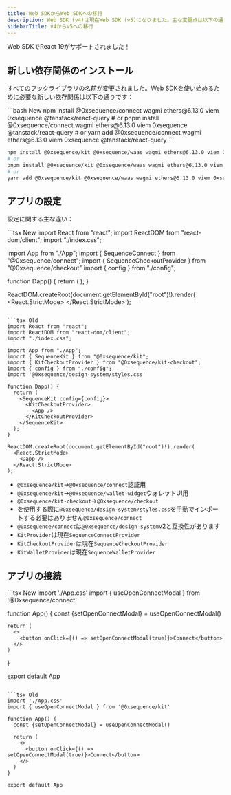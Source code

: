 ```yaml
---
title: Web SDKからWeb SDKへの移行
description: Web SDK (v4)は現在Web SDK (v5)になりました。主な変更点は以下の通りです。
sidebarTitle: v4からv5への移行
---
```


<Note>
  Web SDKでReact 19がサポートされました！
</Note>

## 新しい依存関係のインストール

すべてのフックライブラリの名前が変更されました。Web SDKを使い始めるために必要な新しい依存関係は以下の通りです：

<CodeGroup>
  ```bash New 
  npm install @0xsequence/connect wagmi ethers@6.13.0 viem 0xsequence @tanstack/react-query
  # or
  pnpm install @0xsequence/connect wagmi ethers@6.13.0 viem 0xsequence @tanstack/react-query
  # or
  yarn add @0xsequence/connect wagmi ethers@6.13.0 viem 0xsequence @tanstack/react-query
  ```

  ```bash Old
  npm install @0xsequence/kit @0xsequence/waas wagmi ethers@6.13.0 viem 0xsequence @0xsequence/design-system@^1.9.0 motion @tanstack/react-query
  # or
  pnpm install @0xsequence/kit @0xsequence/waas wagmi ethers@6.13.0 viem 0xsequence @0xsequence/design-system@^1.9.0 motion @tanstack/react-query
  # or
  yarn add @0xsequence/kit @0xsequence/waas wagmi ethers@6.13.0 viem 0xsequence @0xsequence/design-system@^1.9.0 motion @tanstack/react-query
  ```
</CodeGroup>

## アプリの設定

設定に関する主な違い：

<CodeGroup>
  ```tsx New
  import React from "react";
  import ReactDOM from "react-dom/client";
  import "./index.css"; 

  import App from "./App";
  import { SequenceConnect } from "@0xsequence/connect";
  import { SequenceCheckoutProvider } from "@0xsequence/checkout"
  import { config } from "./config";

  function Dapp() {
    return (
      <SequenceConnect config={config}>
        <SequenceCheckoutProvider>
            <App />
        </SequenceCheckoutProvider>
      </SequenceConnect>
    );
  }

  ReactDOM.createRoot(document.getElementById("root")!).render(
    <React.StrictMode>
      <Dapp />
    </React.StrictMode>
  );
  ```

  ```tsx Old
  import React from "react";
  import ReactDOM from "react-dom/client";
  import "./index.css";

  import App from "./App";
  import { SequenceKit } from "@0xsequence/kit";
  import { KitCheckoutProvider } from "@0xsequence/kit-checkout";
  import { config } from "./config";
  import '@0xsequence/design-system/styles.css'

  function Dapp() {
    return (
      <SequenceKit config={config}>
        <KitCheckoutProvider>
          <App />
        </KitCheckoutProvider>
      </SequenceKit>
    );
  }

  ReactDOM.createRoot(document.getElementById("root")!).render(
    <React.StrictMode>
      <Dapp />
    </React.StrictMode>
  );
  ```
</CodeGroup>

* `@0xsequence/kit`→`@0xsequence/connect`認証用
* `@0xsequence/kit`→`@0xsequence/wallet-widget`ウォレットUI用
* `@0xsequence/kit-checkout`→`@0xsequence/checkout`
* を使用する際に`@0xsequence/design-system/styles.css`を手動でインポートする必要はありません`@0xsequence/connect`
* `@0xsequence/connect`は`@0xsequence/design-system`v2と互換性があります
* `KitProvider`は現在`SequenceConnectProvider`
* `KitCheckoutProvider`は現在`SequenceCheckoutProvider`
* `KitWalletProvider`は現在`SequenceWalletProvider`

## アプリの接続

<CodeGroup>
  ```tsx New
  import './App.css'
  import { useOpenConnectModal } from '@0xsequence/connect'

  function App() {
    const {setOpenConnectModal} = useOpenConnectModal()
    
    return (
      <>
        <button onClick={() => setOpenConnectModal(true)}>Connect</button>
      </>
    )
  }

  export default App
  ```

  ```tsx Old
  import './App.css'
  import { useOpenConnectModal } from '@0xsequence/kit'

  function App() {
    const {setOpenConnectModal} = useOpenConnectModal()
    
    return (
      <>
        <button onClick={() => setOpenConnectModal(true)}>Connect</button>
      </>
    )
  }

  export default App
  ```
</CodeGroup>
